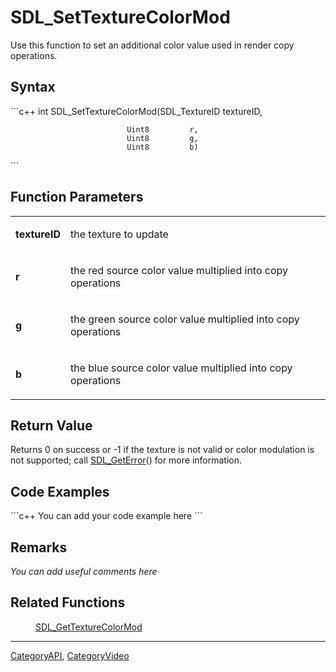 <!-- pragma section-numbers off -->
<!-- pragma disable-camelcase -->

= SDL_SetTextureColorMod =
Use this function to set an additional color value used in render copy operations.


== Syntax ==
```c++
int SDL_SetTextureColorMod(SDL_TextureID textureID,
                           Uint8         r,
                           Uint8         g,
                           Uint8         b)
```

== Function Parameters ==
{|
|'''textureID'''
|the texture to update
|-
|'''r'''
|the red source color value multiplied into copy operations
|-
|'''g'''
|the green source color value multiplied into copy operations
|-
|'''b'''
|the blue source color value multiplied into copy operations
|}

== Return Value ==
Returns 0 on success or -1 if the texture is not valid or color modulation is not supported; call [[SDL_GetError]]() for more information.

== Code Examples ==
```c++
You can add your code example here
```

== Remarks ==
''You can add useful comments here''

== Related Functions ==
:[[SDL_GetTextureColorMod]]

----
[[CategoryAPI]], [[CategoryVideo]]

